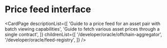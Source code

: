 # Price feed interface

<CardPage
  descriptionList={[
    'Guide to a price feed for an asset pair with batch viewing capabilities',
    'Guide to fetch various asset prices through a single contract',
  ]}
  childrenList={[
    '/developer/oracle/offchain-aggregator',
    '/developer/oracle/feed-registry',
  ]}
/>
